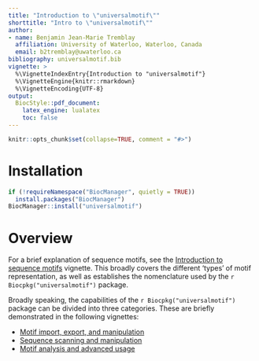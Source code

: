 ```yaml
---
title: "Introduction to \"universalmotif\""
shorttitle: "Intro to \"universalmotif\""
author:
- name: Benjamin Jean-Marie Tremblay
  affiliation: University of Waterloo, Waterloo, Canada
  email: b2tremblay@uwaterloo.ca
bibliography: universalmotif.bib
vignette: >
  %\VignetteIndexEntry{Introduction to "universalmotif"}
  %\VignetteEngine{knitr::rmarkdown}
  %\VignetteEncoding{UTF-8}
output:
  BiocStyle::pdf_document:
    latex_engine: lualatex
    toc: false
---
```


```r
knitr::opts_chunk$set(collapse=TRUE, comment = "#>")
```

# Installation {.unnumbered}

```r
if (!requireNamespace("BiocManager", quietly = TRUE))
  install.packages("BiocManager")
BiocManager::install("universalmotif")
```

# Overview {.unnumbered}

For a brief explanation of sequence motifs, see the
[Introduction to sequence motifs](IntroductionToSequenceMotifs.pdf) vignette. This
broadly covers the different 'types' of motif representation, as well as
establishes the nomenclature used by the `r Biocpkg("universalmotif")` package.

Broadly speaking, the capabilities of the `r Biocpkg("universalmotif")` package
can be divided into three categories. These are briefly demonstrated in the
following vignettes:

* [Motif import, export, and manipulation](MotifManipulation.pdf)
* [Sequence scanning and manipulation](SequenceSearches.pdf)
* [Motif analysis and advanced usage](AdvancedUsage.pdf)

